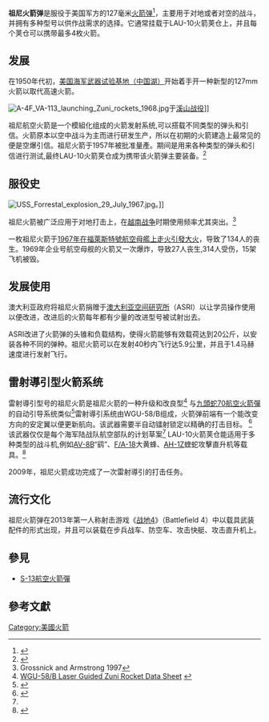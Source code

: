 {{infobox weapon
| name               = 祖尼火箭彈
| image              = File:Zuni unguided rocket.jpg
| image_size         = 300px
| caption            = 
| origin             = {{USA}}
| type               = [[火箭彈|空对地火箭弹]]
<!-- Type selection -->
| is_missile         = yes
<!-- Service history -->
| service            = 
| used_by            = [[美國軍隊|美國軍隊]]
<!-- Production history -->
| designer           = 
| design_date        = 
| production_date    = 1957年至今
| manufacturer       = 
| number             = 
<!-- General specifications -->
| spec_label         = 
| weight             = {{convert|79.5|lb}}（仅发动机）
| length             = {{convert|77|in}}
| part_length        = 
| width              = 
| height             = 
| diameter           = {{convert|5|in}}
| crew               = 
| passengers         =
<!-- Explosive specifications --> 
| filling            = 各式火箭弹
| filling_weight     = 
| detonation         = 
| yield              = 
<!-- Vehicle/missile specifications -->
| engine             = 固体燃料火箭推进器
| engine_power       = 
| pw_ratio           = 
| payload_capacity   = 
| fuel_capacity      = 
| vehicle_range      = {{convert|5|mi}}
| speed              = {{convert|1615|mph}}
| guidance           = 雷射導引（導引弹头）
| steering           = 
<!-- Missiles only -->
| wingspan           = 
| propellant         = 
| ceiling            = 
| altitude           = 
| depth              = 
| boost              = 
| accuracy           = 
| launch_platform    = 
| transport          =
}}
'''祖尼火箭弹'''是服役于美国军方的127毫米[[火箭弹|火箭弹]]<ref>{{Cite web |url=http://www.fas.org/man/dod-101/sys/missile/zuni.htm |title=Federation of American Scientists - Zuni rocket |access-date=2014-11-01 |archive-date=2016-05-08 |archive-url=https://web.archive.org/web/20160508170254/http://fas.org/man/dod-101/sys/missile/zuni.htm |dead-url=no }}</ref>，主要用于对地或者对空的战斗，并拥有多种型号以供作战需求的选择。它通常挂载于LAU-10火箭荚仓上，并且每个荚仓可以携带最多4枚火箭。

==发展==
在1950年代初，[[中国湖海军航空武器站|美国海军武器试验基地（中国湖）]]开始着手开一种新型的127mm火箭以取代高速火箭。

[[File:A-4F_VA-113_launching_Zuni_rockets_1968.jpg|thumb]]于[[溪生戰役|溪山战役]]]]

祖尼航空火箭是一个模組化组成的火箭发射系统,可以搭载不同类型的弹头和引信。火箭原本以空中战斗为主而进行研发生产，所以在初期的火箭建造上最常见的便是空爆引信。祖尼火箭于1957年被批准量產。期间是用来各种类型的弹头和引信进行测试,最终LAU-10火箭荚仓成为携带该火箭弹主要装备。<ref>{{Cite web |url=http://www.designation-systems.net/dusrm/app4/5in-rockets.html |title=存档副本 |accessdate=2014-11-01 |archive-date=2010-12-15 |archive-url=https://web.archive.org/web/20101215185408/http://designation-systems.net/dusrm/app4/5in-rockets.html |dead-url=no }}</ref>

==服役史==
[[File:USS_Forrestal_explosion_29_July_1967.jpg|thumb]]。]]

祖尼火箭被广泛应用于对地打击上，在[[越南战争|越南战争]]时期使用频率尤其突出。<ref name="Grossnick">Grossnick and Armstrong 1997</ref>

一枚祖尼火箭于[[1967年福萊斯特號航空母艦大火|1967年在福萊斯特號航空母艦上走火引發大火]]，导致了134人的丧生。1969年企业号航空母舰的火箭又一次爆炸，导致27人丧生,314人受伤，15架飞机被毁。

==发展使用==
澳大利亚政府将祖尼火箭捐赠于[[澳大利亚空间研究所|澳大利亚空间研究所]]（ASRI）以让学员操作使用以便改进，改进后的火箭每年都有少量的改进型号被试射出去。

ASRI改进了火箭弹的头锥和负载结构，使得火箭能够有效载荷达到20公斤，以安装各种不同的弹种。祖尼火箭可以在发射40秒内飞行达5.9公里，并且于1.4马赫速度进行发射飞行。

==雷射導引型火箭系统==
雷射導引型号的祖尼火箭是祖尼火箭的一种升级和改良型<ref name="mbdainc1">[http://www.mbdainc.com/downloads/zuni-data.pdf WGU-58/B Laser Guided Zuni Rocket Data Sheet] {{webarchive|url=https://web.archive.org/web/20110408234710/http://www.mbdainc.com/downloads/zuni-data.pdf |date=2011-04-08 }}</ref> 与[[九頭蛇70航空火箭彈|九頭蛇70航空火箭彈]]的自动引导系统类似<ref name="autogenerated2007">{{cite web|url=http://hqinet001.hqmc.usmc.mil/AVN/Documents/Signed%20AvPlan.pdf |title=2007 Marine Aviation Plan2007 Marine Aviation Plan |deadurl=yes |archiveurl=https://web.archive.org/web/20071127050437/http://hqinet001.hqmc.usmc.mil/AVN/Documents/Signed%20AvPlan.pdf |archivedate=2007-11-27 }}</ref>雷射導引系统由WGU-58/B组成，火箭弹前端有一个能改变方向的安定翼以便更新航向。该武器需要半自动镭射锁定以精确的打击目标。
<ref>{{Cite web |url=http://www.youtube.com/watch?v=eznHtJ1E7Ko&playnext=1&list=PL1E5E6460DAEAAB22 |title=Video of Laser Guided Zuni Rocket hitting a stationary target |access-date=2014-11-01 |archive-date=2021-03-10 |archive-url=https://web.archive.org/web/20210310132947/https://www.youtube.com/watch?v=eznHtJ1E7Ko&playnext=1&list=PL1E5E6460DAEAAB22 |dead-url=no }}</ref>  该武器仅仅是每个海军陆战队航空部队的计划草案<ref name="autogenerated2007"/> LAU-10火箭荚仓能适用于多种类型的战斗机,例如[[AV-8B|AV-8B]]“鹞”、[[F/A-18|F/A-18]]大黄蜂、[[AH-1Z|AH-1Z]]蝰蛇攻擊直升机等载具。<ref>{{Cite web |url=http://www.youtube.com/watch?v=7kIkJfptmZg&feature=BF&list=PL1E5E6460DAEAAB22&index=4 |title=Video of WGu-58/B equipped Zuni target striking a moving target in August, 2009 |access-date=2014-11-01 |archive-date=2021-03-23 |archive-url=https://web.archive.org/web/20210323140305/https://www.youtube.com/watch?v=7kIkJfptmZg&feature=BF&list=PL1E5E6460DAEAAB22&index=4 |dead-url=no }}</ref>  

2009年，祖尼火箭成功完成了一次雷射導引的打击任务。

==流行文化==
祖尼火箭弹在2013年第一人称射击游戏《[[战地4|战地4]]》（Battlefield 4）中以载具武装配件的形式出现，并且可以装载在步兵战车、防空车、攻击快艇、攻击直升机上。

== 參見 ==
* [[S-13航空火箭彈|S-13航空火箭彈]]

==參考文獻==
{{Reflist|2}}

{{美國軍用火箭}}
[[Category:美國火箭|Category:美國火箭]]